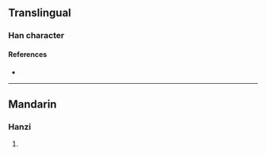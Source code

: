 {{character info/new}}
==Translingual==

===Han character===
{{Han char|rn=86|rad=火|as=06|sn=10|four=|canj=FOD|ids=⿰火休}}

====References====
* {{Han ref|kx=0669.220|dkj=18992|dj=1078.250|hdz=32200.020|uh=70CC|ud=28876}}

----

==Mandarin==

===Hanzi===
{{cmn-hanzi|pin=[[wù]] ([[wu4]]), [[xiū]] ([[xiu1]])|wg=wu<sup>4</sup>, hsiu<sup>1</sup>}}

# {{defn|lang=cmn|sort=火06}}